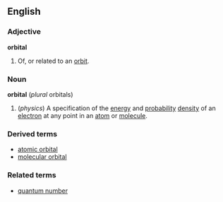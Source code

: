 ==English==
===Adjective===
'''orbital'''
#Of, or related to an [[orbit]].
===Noun===
{{wikipedia}}
'''orbital''' (''plural'' orbitals)
#(''physics'') A specification of the [[energy]] and [[probability]] [[density]] of an [[electron]] at any point in an [[atom]] or [[molecule]].
===Derived terms===
*[[atomic orbital]]
*[[molecular orbital]]
===Related terms===
*[[quantum number]]